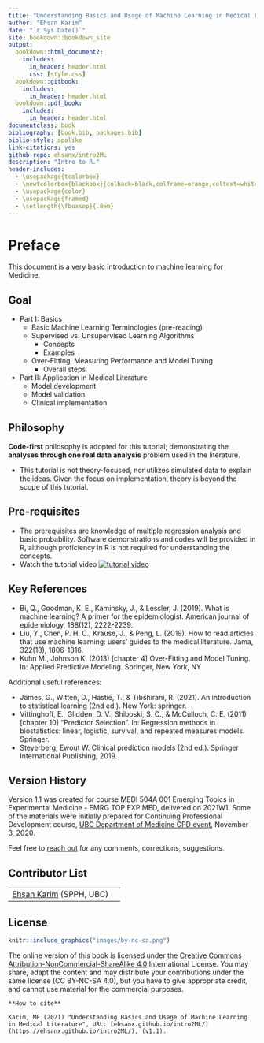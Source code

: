```yaml
--- 
title: "Understanding Basics and Usage of Machine Learning in Medical Literature"
author: "Ehsan Karim"
date: "`r Sys.Date()`"
site: bookdown::bookdown_site
output:
  bookdown::html_document2:
    includes:
      in_header: header.html
      css: [style.css]
  bookdown::gitbook:
    includes:
      in_header: header.html
  bookdown::pdf_book:
    includes:
      in_header: header.html
documentclass: book
bibliography: [book.bib, packages.bib]
biblio-style: apalike
link-citations: yes
github-repo: ehsanx/intro2ML
description: "Intro to R."
header-includes: 
  - \usepackage{tcolorbox}
  - \newtcolorbox{blackbox}{colback=black,colframe=orange,coltext=white,boxsep=5pt,arc=4pt}
  - \usepackage{color}
  - \usepackage{framed}
  - \setlength{\fboxsep}{.8em}
---
```


\newenvironment{blackbox}{
  \definecolor{shadecolor}{rgb}{0, 0, 0}  % black
  \color{white}
  \begin{shaded}}
 {\end{shaded}}

# Preface {-}

This document is a very basic introduction to machine learning for Medicine.

## Goal  {-}

- Part I: Basics
  - Basic Machine Learning Terminologies (pre-reading)
  - Supervised vs. Unsupervised Learning Algorithms
    - Concepts
    - Examples
  - Over-Fitting, Measuring Performance and Model Tuning
    - Overall steps
- Part II: Application in Medical Literature
  - Model development
  - Model validation
  - Clinical implementation
  

## Philosophy  {-}

**Code-first** philosophy is adopted for this tutorial; demonstrating the **analyses through one real data analysis** problem used in the literature. 

- This tutorial is not theory-focused, nor utilizes simulated data to explain the ideas. Given the focus on implementation, theory is beyond the scope of this tutorial. 

## Pre-requisites {-}

- The prerequisites are knowledge of multiple regression analysis and basic probability. Software demonstrations and codes will be provided in R, although proficiency in R is not required for understanding the concepts.
- Watch the tutorial video [![tutorial video](https://img.youtube.com/vi/NkGLxUe3MKs/maxresdefault.jpg)](https://youtu.be/NkGLxUe3MKs)

## Key References {-}

- Bi, Q., Goodman, K. E., Kaminsky, J., & Lessler, J. (2019). What is machine learning? A primer for the epidemiologist. American journal of epidemiology, 188(12), 2222-2239.
- Liu, Y., Chen, P. H. C., Krause, J., & Peng, L. (2019). How to read articles that use machine learning: users’ guides to the medical literature. Jama, 322(18), 1806-1816.
-  Kuhn M., Johnson K. (2013) [chapter 4] Over-Fitting and Model Tuning. In: Applied Predictive Modeling. Springer, New York, NY

Additional useful references:

- James, G., Witten, D., Hastie, T., & Tibshirani, R. (2021). An introduction to statistical learning (2nd ed.). New York: springer.
- Vittinghoff, E., Glidden, D. V., Shiboski, S. C., & McCulloch, C. E. (2011) [chapter 10] "Predictor Selection". In: Regression methods in biostatistics: linear, logistic, survival, and repeated measures models. Springer. 
- Steyerberg, Ewout W. Clinical prediction models (2nd ed.). Springer International Publishing, 2019.

## Version History {-}

Version 1.1 was created for course MEDI 504A 001 Emerging Topics in Experimental Medicine - EMRG TOP EXP MED, delivered on 2021W1. Some of the materials were initially prepared for Continuing Professional Development course, [UBC Department of Medicine CPD event](https://medicine.med.ubc.ca/datascience/), November 3, 2020.

Feel free to [reach out](https://ehsank.com/) for any comments, corrections, suggestions.

## Contributor List {-}

|||
|---|---|
| [Ehsan Karim](https://ehsank.com/) (SPPH, UBC) |  

## License {-}

```r
knitr::include_graphics("images/by-nc-sa.png")
```

The online version of this book is licensed under the [Creative Commons Attribution-NonCommercial-ShareAlike 4.0](https://creativecommons.org/licenses/by-nc-sa/4.0/) International License. You may share, adapt the content and may distribute your contributions under the same license (CC BY-NC-SA 4.0), but you have to give appropriate credit, and cannot use material for the commercial purposes.

```block
**How to cite**

Karim, ME (2021) "Understanding Basics and Usage of Machine Learning in Medical Literature", URL: [ehsanx.github.io/intro2ML/](https://ehsanx.github.io/intro2ML/), (v1.1). 
```

